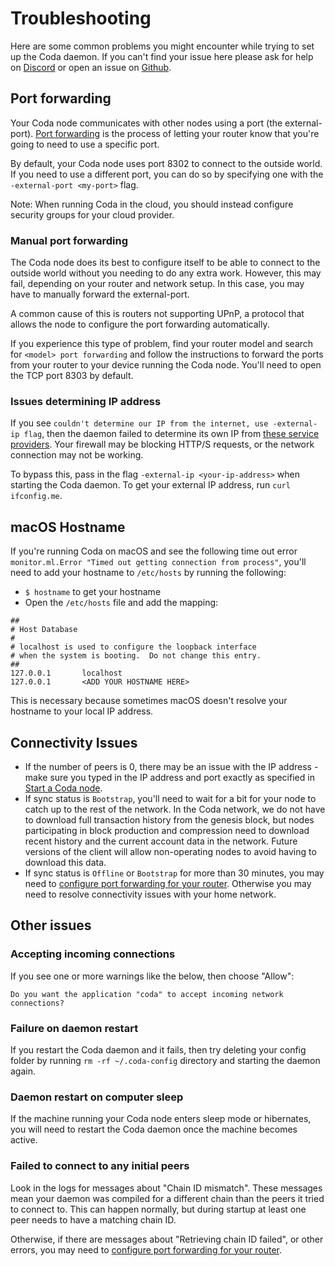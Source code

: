 
# Troubleshooting

Here are some common problems you might encounter while trying to set up the Coda daemon. If you can't find your issue here please ask for help on [Discord](https://bit.ly/CodaDiscord) or open an issue on [Github](https://github.com/CodaProtocol/coda/issues/new).

## Port forwarding

Your Coda node communicates with other nodes using a port (the external-port). [Port forwarding](https://en.wikipedia.org/wiki/Port_forwarding) is the process of letting your router know that you're going to need to use a specific port.

By default, your Coda node uses port 8302 to connect to the outside world. If you need to use a different port, you can do so by specifying one with the `-external-port <my-port>` flag.

Note: When running Coda in the cloud, you should instead configure security groups for your cloud provider.

### Manual port forwarding

The Coda node does its best to configure itself to be able to connect to the outside world without you needing to do any extra work. However, this may fail, depending on your router and network setup. In this case, you may have to manually forward the external-port.

A common cause of this is routers not supporting UPnP, a protocol that allows the node to configure the port forwarding automatically.

If you experience this type of problem, find your router model and search for `<model> port forwarding` and follow the instructions to forward the ports from your router to your device running the Coda node. You'll need to open the TCP port 8303 by default.

### Issues determining IP address

If you see `couldn't determine our IP from the internet, use -external-ip flag`, then the daemon failed to determine its own IP from [these service providers](https://github.com/CodaProtocol/coda/blob/056d0203722ddfec1c7ad216846434648cd7af5e/src/app/cli/src/find_ip.ml#L7-L11). Your firewall may be blocking HTTP/S requests, or the network connection may not be working. 

To bypass this, pass in the flag `-external-ip <your-ip-address>` when starting the Coda daemon. To get your external IP address, run `curl ifconfig.me`.

## macOS Hostname

If you're running Coda on macOS and see the following time out error `monitor.ml.Error "Timed out getting connection from process"`, you'll need to add your hostname to `/etc/hosts` by running the following:

- `$ hostname` to get your hostname
- Open the `/etc/hosts` file and add the mapping:

```
##
# Host Database
#
# localhost is used to configure the loopback interface
# when the system is booting.  Do not change this entry.
##
127.0.0.1       localhost
127.0.0.1       <ADD YOUR HOSTNAME HERE>
```

This is necessary because sometimes macOS doesn't resolve your hostname to your local IP address.

## Connectivity Issues

- If the number of peers is 0, there may be an issue with the IP address - make sure you typed in the IP address and port exactly as specified in [Start a Coda node](#start-a-coda-node).
- If sync status is `Bootstrap`, you'll need to wait for a bit for your node to catch up to the rest of the network. In the Coda network, we do not have to download full transaction history from the genesis block, but nodes participating in block production and compression need to download recent history and the current account data in the network. Future versions of the client will allow non-operating nodes to avoid having to download this data.
- If sync status is `Offline` or `Bootstrap` for more than 30 minutes, you may need to [configure port forwarding for your router](#port-forwarding). Otherwise you may need to resolve connectivity issues with your home network.

## Other issues

### Accepting incoming connections
If you see one or more warnings like the below, then choose "Allow":
```
Do you want the application "coda" to accept incoming network connections?
```

### Failure on daemon restart
If you restart the Coda daemon and it fails, then try deleting your config folder by running `rm -rf ~/.coda-config` directory and starting the daemon again.

### Daemon restart on computer sleep
If the machine running your Coda node enters sleep mode or hibernates, you will need to restart the Coda daemon once the machine becomes active.

### Failed to connect to any initial peers
Look in the logs for messages about "Chain ID mismatch". These messages mean your daemon was compiled for a different chain than the peers it tried to connect to. This can happen normally, but during startup at least one peer needs to have a matching chain ID.

Otherwise, if there are messages about "Retrieving chain ID failed", or other errors, you may need to [configure port forwarding for your router](/docs/getting-started/#port-forwarding).
